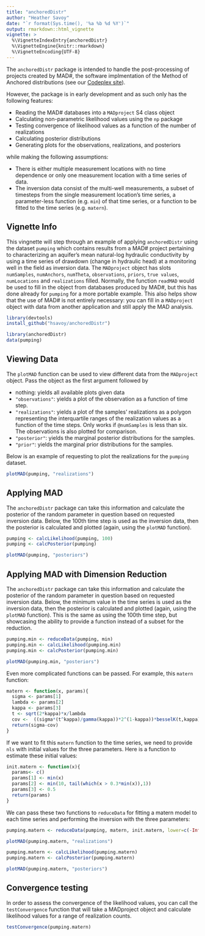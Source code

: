```yaml
---
title: "anchoredDistr"
author: "Heather Savoy"
date: "`r format(Sys.time(), '%a %b %d %Y')`"
output: rmarkdown::html_vignette
vignette: >
  %\VignetteIndexEntry{anchoredDistr}
  %\VignetteEngine{knitr::rmarkdown}
  %\VignetteEncoding{UTF-8}
---
```



The `anchoredDistr` package is intended to handle the post-processing of projects created by MAD#, the software implmentation of the Method of Anchored distributions (see our [Codeplex site](http://www.codeplex.com/mad)). 

However, the package is in early development and as such only has the following features:

- Reading the MAD# databases into a `MADproject` S4 class object
- Calculating non-parametric likelihood values using the `np` package 
- Testing convergence of likelihood values as a function of the number of realizations
- Calculating posterior distributions
- Generating plots for the observations, realizations, and posteriors

while making the following assumptions:

- There is either multiple measurement locations with no time dependence or only one measurement location with a time series of data.
- The inversion data consist of the multi-well measurements, a subset of timesteps from the single measurement location's time series, a parameter-less function (e.g. `min`) of that time series, or a function to be fitted to the time series (e.g. `matern`). 

## Vignette Info

This vingnette will step through an example of applying `anchoredDistr` using the dataset `pumping` which contains results from a MAD# project pertaining to characterizing an aquifer's mean natural-log hydraulic conductivity by using a time series of drawdown (change in hydraulic head) at a monitoring well in the field as inversion data. The `MADproject` object has slots `numSamples`, `numAnchors`, `numTheta`, `observations`, `priors`, `true values`, `numLocations` and `realizations` filled. Normally, the function `readMAD` would be used to fill in the object from databases produced by MAD#, but this has done already for `pumping` for a more portable example. This also helps show that the use of MAD# is not entirely necessary: you can fill in a `MADproject` object with data from another application and still apply the MAD analysis. 
```r
library(devtools)
install_github("hsavoy/anchoredDistr")
```
```r
library(anchoredDistr)
data(pumping)
```

## Viewing Data
The `plotMAD` function can be used to view different data from the `MADproject` object. Pass the object as the first argument followed  by

- nothing: yields all available plots given data
- `"observations"`: yields a plot of the observation as a function of time step.
- `"realizations"`: yields a plot of the samples' realizations as a polygon representing the interquartile ranges of the realization values as a function of the time steps. Only works if `@numSamples` is less than six. The observations is also plotted for comparison.
- `"posterior"`: yields the marginal posterior distributions for the samples. 
- `"prior"`: yields the marginal prior distributions for the samples.

Below is an example of requesting to plot the realizations for the `pumping` dataset.
```r
plotMAD(pumping, "realizations")
```
 
## Applying MAD
The `anchoredDistr` package can take this information and calculate the posterior of the random parameter in question based on requested inversion data. Below, the 100th time step is used as the inversion data, then the posterior is calculated and plotted (again, using the `plotMAD` function).

```r
pumping <- calcLikelihood(pumping, 100)
pumping <- calcPosterior(pumping)
```
```r
plotMAD(pumping, "posteriors")
```

## Applying MAD with Dimension Reduction
The `anchoredDistr` package can take this information and calculate the posterior of the random parameter in question based on requested inversion data. Below, the minimum value in the time series is used as the inversion data, then the posterior is calculated and plotted (again, using the `plotMAD` function). This is the same as using the 100th time step, but showcasing the ability to provide a function instead of a subset for the reduction.

```r
pumping.min <- reduceData(pumping, min)
pumping.min <- calcLikelihood(pumping.min)
pumping.min <- calcPosterior(pumping.min)
```
```r
plotMAD(pumping.min, "posteriors")
```

Even more complicated functions can be passed. For example, this `matern` function:
```r
matern <- function(x, params){
  sigma <- params[1]
  lambda <- params[2]
  kappa <- params[3]  
  t <- sqrt(2*kappa)*x/lambda
  cov <-  ((sigma*(t^kappa)/gamma(kappa))*2^(1-kappa))*besselK(t,kappa)
  return(sigma-cov)
}
```
If we want to fit this `matern` function to the time series, we need to provide `nls` with initial values for the three parameters. Here is a function to estimate these initial values:
```r
init.matern <- function(x){
  params<- c()
  params[1] <- min(x)
  params[2] <- min(10, tail(which(x > 0.3*min(x)),1)) 
  params[3] <- 0.5
  return(params)
}
```
We can pass these two functions to `reduceData` for fitting a matern model to each time series and performing the inversion with the three parameters:
```r
pumping.matern <- reduceData(pumping, matern, init.matern, lower=c(-Inf,1,0.1), upper=c(0,100,3), algorithm="port")
```
```r
plotMAD(pumping.matern, "realizations")
```
```r
pumping.matern <- calcLikelihood(pumping.matern)
pumping.matern <- calcPosterior(pumping.matern)
```
```r
plotMAD(pumping.matern, "posteriors")
```

## Convergence testing
In order to assess the convergence of the likelihood values, you can call the 
`testConvergence` function that will take a MADproject object and calculate
likelihood values for a range of realization counts.
```r
testConvergence(pumping.matern)
```


